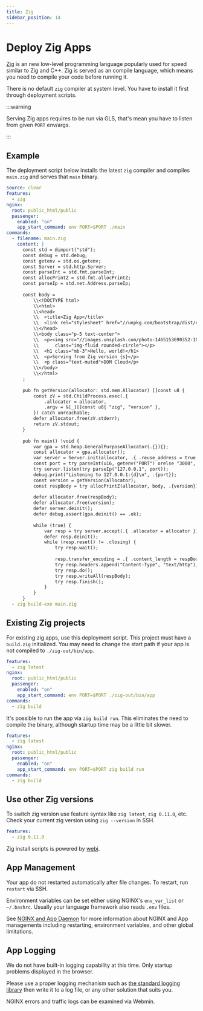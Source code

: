 ```yaml
---
title: Zig
sidebar_position: 14
---
```


# Deploy Zig Apps


[Zig](https://ziglang.org) is an new low-level programming language popularly used for speed similar to Zig and C++. Zig is served as an compile language, which means you need to compile your code before running it. 

There is no default `zig` compiler at system level. You have to install it first through deployment scripts.


:::warning

Serving Zig apps requires to be run via GLS, that's mean you have to listen from given `PORT` env/args.

:::

## Example

The deployment script below installs the latest `zig` compiler and compiles `main.zig` and serves that `main` binary. 


```yaml title="https://github.com/domcloud/recipes/blob/master/zig.yml"
source: clear
features:
  - zig
nginx:
  root: public_html/public
  passenger:
    enabled: "on"
    app_start_command: env PORT=$PORT ./main
commands:
  - filename: main.zig
    content: |
      const std = @import("std");
      const debug = std.debug;
      const getenv = std.os.getenv;
      const Server = std.http.Server;
      const parseInt = std.fmt.parseInt;
      const allocPrintZ = std.fmt.allocPrintZ;
      const parseIp = std.net.Address.parseIp;
  
      const body =
          \\<!DOCTYPE html>
          \\<html>
          \\<head>
          \\  <title>Zig App</title>
          \\  <link rel="stylesheet" href="//unpkg.com/bootstrap/dist/css/bootstrap.min.css">
          \\</head>
          \\<body class="p-5 text-center">
          \\  <p><img src="//images.unsplash.com/photo-1465153690352-10c1b29577f8?fit=crop&w=200&h=200" 
          \\      class="img-fluid rounded-circle"></p>
          \\  <h1 class="mb-3">Hello, world!</h1>
          \\  <p>Serving from Zig version {s}</p>
          \\  <p class="text-muted">DOM Cloud</p>
          \\</body>
          \\</html>
      ;
  
      pub fn getVersion(allocator: std.mem.Allocator) []const u8 {
          const zV = std.ChildProcess.exec(.{
              .allocator = allocator,
              .argv = &[_][]const u8{ "zig", "version" },
          }) catch unreachable;
          defer allocator.free(zV.stderr);
          return zV.stdout;
      }
  
      pub fn main() !void {
          var gpa = std.heap.GeneralPurposeAllocator(.{}){};
          const allocator = gpa.allocator();
          var server = Server.init(allocator, .{ .reuse_address = true });
          const port = try parseInt(u16, getenv("PORT") orelse "3000", 10);
          try server.listen(try parseIp("127.0.0.1", port));
          debug.print("Listening to 127.0.0.1:{d}\n", .{port});
          const version = getVersion(allocator);
          const respBody = try allocPrintZ(allocator, body, .{version});
  
          defer allocator.free(respBody);
          defer allocator.free(version);
          defer server.deinit();
          defer debug.assert(gpa.deinit() == .ok);
  
          while (true) {
              var resp = try server.accept(.{ .allocator = allocator });
              defer resp.deinit();
              while (resp.reset() != .closing) {
                  try resp.wait();
  
                  resp.transfer_encoding = .{ .content_length = respBody.len };
                  try resp.headers.append("Content-Type", "text/http");
                  try resp.do();
                  try resp.writeAll(respBody);
                  try resp.finish();
              }
          }
      }
  - zig build-exe main.zig 
```

## Existing Zig projects

For existing zig apps, use this deployment script. This project must have a `build.zig` initialized. You may need to change the start path if your app is not compiled to `./zig-out/bin/app`.

```yaml title="https://github.com/domcloud/recipes/blob/master/zig-binary.yml"
features:
  - zig latest
nginx:
  root: public_html/public
  passenger:
    enabled: "on"
    app_start_command: env PORT=$PORT ./zig-out/bin/app
commands:
  - zig build
```

It's possible to run the app via `zig build run`. This eliminates the need to compile the binary, although startup time may be a little bit slower.

```yaml title="https://github.com/domcloud/recipes/blob/master/zig-gls.yml"
features:
  - zig latest
nginx:
  root: public_html/public
  passenger:
    enabled: "on"
    app_start_command: env PORT=$PORT zig build run
commands:
  - zig build
```

## Use other Zig versions

To switch zig version use feature syntax like `zig latest`, `zig 0.11.0`, etc. Check your current zig version using `zig --version` in SSH.

```yaml
features:
  - zig 0.11.0
```

Zig install scripts is powered by [webi](https://webinstall.dev/zig/). 

## App Management

Your app do not restarted automatically after file changes. To restart, run `restart` via SSH.

Environment variables can be set either using NGINX's `env_var_list` or `~/.bashrc`. Usually your language framework also reads `.env` files.

See [NGINX and App Daemon](../features/nginx.mdx) for more information about NGINX and App managements including restarting, environment variables, and other global limitations.

## App Logging

We do not have built-in logging capability at this time. Only startup problems displayed in the browser.

Please use a proper logging mechanism such as [the standard logging library](https://gist.github.com/leecannon/d6f5d7e5af5881c466161270347ce84d) then write it to a log file, or any other solution that suits you.

NGINX errors and traffic logs can be examined via Webmin.
